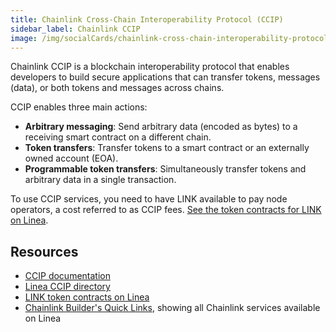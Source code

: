 ```yaml
---
title: Chainlink Cross-Chain Interoperability Protocol (CCIP)
sidebar_label: Chainlink CCIP
image: /img/socialCards/chainlink-cross-chain-interoperability-protocol-ccip.jpg
---
```


Chainlink CCIP is a blockchain interoperability protocol that enables developers to build secure 
applications that can transfer tokens, messages (data), or both tokens and messages across chains.

CCIP enables three main actions:
- **Arbitrary messaging**: Send arbitrary data (encoded as bytes) to a receiving smart contract on 
a different chain.
- **Token transfers**: Transfer tokens to a smart contract or an externally owned account (EOA).
- **Programmable token transfers**: Simultaneously transfer tokens and arbitrary data in a single
transaction.

To use CCIP services, you need to have LINK available to pay node operators, a cost referred to as
CCIP fees. [See the token contracts for LINK on Linea](https://docs.chain.link/resources/link-token-contracts#linea). 

## Resources

- [CCIP documentation](https://docs.chain.link/ccip)
- [Linea CCIP directory](https://docs.chain.link/ccip/directory/mainnet/chain/ethereum-mainnet-linea-1)
- [LINK token contracts on Linea](https://docs.chain.link/resources/link-token-contracts#linea)
- [Chainlink Builder's Quick Links](https://docs.chain.link/builders-quick-links), showing all 
Chainlink services available on Linea 

